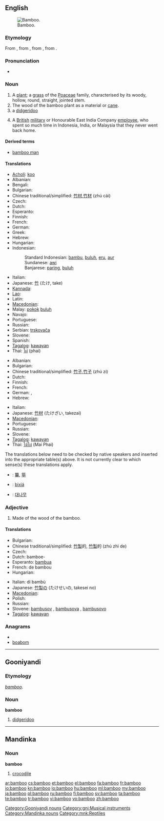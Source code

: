 ==English==
{{wikipedia}}
[[Image:Bamboo DSCN2465.jpg|thumb|right|Bamboo.]]

===Etymology===
From {{etyl|nl|en}} {{term|bamboe|lang=nl}}, from {{etyl|pt|en}} {{term|bambu|lang=pt}}, from {{etyl|ms|en}} {{term|samambu|lang=ms}}, from {{etyl|kn|en}} {{term||tr=bambu|lang=kn}}.

===Pronunciation===
* {{audio|en-us-bamboo.ogg|Audio (US)}}

===Noun===
{{en-noun}}

# A [[plant]]; a [[grass]] of the [[Poaceae]] family, characterised by its woody, hollow, round, straight, jointed stem.
# The wood of the bamboo plant as a material or [[cane]].
# a [[didgeridoo]]
# {{slang}} A [[British]] [[military]] or Honourable East India Company [[employee]], who spent so much time in Indonesia, India, or Malaysia that they never went back home.

====Derived terms====
* [[bamboo man]]

====Translations====
{{trans-top|plant}}
* [[Acholi]]: [[koo#Acholi|koo]]
* Albanian: {{t+|sq|bambu|xs=Albanian}}
* Bengali: {{tø|bn|বাঁশ|tr=bāṁś|sc=Beng}}
* Bulgarian: {{t-|bg|бамбук}}
* Chinese traditional/simplified: [[竹材]],[[竹材]] (zhú cái)
* Czech: {{t+|cs|bambus|m}}
* Dutch: {{t+|nl|bamboe|n}}
* Esperanto: {{t-|eo|bambuo|xs=Esperanto}}
* Finnish: {{t-|fi|bambu}}
* French: {{t+|fr|bambou|m}}
* German: {{t+|de|Bambus|m}}
* Greek: {{t+|el|μπαμπού|n}}
* Hebrew: {{t+|he|במבוק|m|tr=bambuq}}
* Hungarian: {{t+|hu|bambusz}}
* Indonesian:
*: Standard Indonesian: [[bambu]], [[buluh]], [[eru]], [[aur]]
*: Sundanese: [[awi]]
*: Banjarese: [[paring]], [[buluh]]
{{trans-mid}}
* Italian: {{t-|it|bambù|m}}
* Japanese: [[竹]] (たけ, take)
* [[Kannada]]: {{t|kn|ಬಿದಿರು|tr=bidiru|sc=Knda}}
* [[Lao]]: {{t-|lo|ໄມ້ໄຜ່|tr=mai-phai|sc=Laoo|xs=Lao}}
* Latin: {{t|la|harundo Indica|f|alt=harundō Indica}}
* [[Macedonian]]: {{t-|mk|бамбус|m|tr=bámbus}}
* Malay: [[pokok]] [[buluh]]
* Navajo: {{tø|nv|tłʼohtsoh ntłʼizígíí}}
* Portuguese: {{t+|pt|bambu|m}}
* Russian: {{t+|ru|бамбук|m}}
* Serbian: [[trskovača]] {{f}}
* Slovene: {{t+|sl|bambus|m}}
* Spanish: {{t-|es|bambú|m}}
* [[Tagalog]]: [[kawayan]]
* Thai: [[ไผ่]] (phai)
{{trans-bottom}}

{{trans-top|wood}}
* Albanian: {{t+|sq|bambu|xs=Albanian}}
* Bulgarian: {{t-|bg|бамбук}}
* Chinese traditional/simplified: [[竹子]],[[竹子]] (zhú zi)
* Dutch: {{t+|nl|bamboe|n}}
* Finnish: {{t-|fi|bambu}}
* French: {{t+|fr|bambou|m}}
* German: {{t+|de|Bambus|m}}, {{t+|de|Bambusrohr|n}}
* Hebrew: {{t+|he|במבוק|m|tr=bambuq}}
{{trans-mid}}
* Italian: {{t-|it|bambù|m}}
* Japanese: [[竹材]] (たけざい, takezai)
* [[Macedonian]]: {{t-|mk|бамбус|m|tr=bámbus}}
* Portuguese: {{t+|pt|bambu|m}}
* Russian: {{t+|ru|бамбук|m}}
* Slovene: {{t+|sl|bambus|m}}
* [[Tagalog]]: [[kawayan]]
* Thai: [[ไม้ไผ่]] (Mai Phai)
{{trans-bottom}}

{{checktrans-top}}
<!--Remove this section once all the translations below have been transferred to the correct table(s).-->

The translations below need to be checked by native speakers and inserted into the appropriate table(s) above.  It is not currently clear to which sense(s) these translations apply.

* {{ttbc|CJK Characters}}: [[篳]], [[筚]]
* {{ttbc|Isthmus Zapotec}}: [[bixiá]]
* {{ttbc|Korean}}: [[대나무]]
{{checktrans-bottom}}

===Adjective===
{{en-adj|-}}

# Made of the wood of the bamboo.

====Translations====
{{trans-top|made of bamboo}}
* Bulgarian: {{t|bg|бамбуков}}
* Chinese traditional/simplified: [[竹製]]的, [[竹製]]的 (zhú zhì de)
* Czech: {{t|cs|bambusový|m}}
* Dutch: bamboe-
* Esperanto: [[bambua]]
* French: de bambou
* Hungarian: {{t+|hu|bambusz}}
{{trans-mid}}
* Italian: di bambù
* Japanese: [[竹製]]の (たけせいの, takesei no)
* [[Macedonian]]: {{t|mk|бамбусов|m|tr=bámbusov}}
* Polish: {{t+|pl|bambus|m}}
* Russian: {{t+|ru|бамбуковый}}
* Slovene: [[bambusov]] {{m}}, [[bambusova]] {{f}}, [[bambusovo]] {{n}}
* [[Tagalog]]: [[kawayan]]
{{trans-bottom}}

===Anagrams===
* {{alphagram|abbmoo}}
* [[boabom#English|boabom]]

----

==Gooniyandi==

===Etymology===
{{etyl|en|gni}} ''[[bamboo#English|bamboo]]''.

===Noun===
'''bamboo'''

# [[didgeridoo]]

[[Category:Gooniyandi nouns]]
[[Category:gni:Musical instruments]]

----

==Mandinka==

===Noun===
'''bamboo'''

# [[crocodile]]

[[Category:Mandinka nouns]]
[[Category:mnk:Reptiles]]

[[ar:bamboo]]
[[cs:bamboo]]
[[et:bamboo]]
[[el:bamboo]]
[[fa:bamboo]]
[[fr:bamboo]]
[[io:bamboo]]
[[kn:bamboo]]
[[lo:bamboo]]
[[hu:bamboo]]
[[ml:bamboo]]
[[my:bamboo]]
[[ja:bamboo]]
[[pl:bamboo]]
[[ru:bamboo]]
[[fi:bamboo]]
[[sv:bamboo]]
[[ta:bamboo]]
[[te:bamboo]]
[[tr:bamboo]]
[[vi:bamboo]]
[[vo:bamboo]]
[[zh:bamboo]]